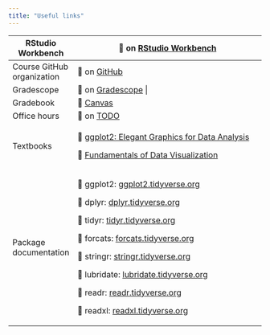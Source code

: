 ```yaml
---
title: "Useful links"
---
```


+------------------------------+--------------------------------------------------------------------------------------------------------------------------------------------------------+
| RStudio Workbench            | 🔗 on [RStudio Workbench](https://rstudio-workbench.infosci.cornell.edu/)                                                                              |
+==============================+========================================================================================================================================================+
| Course GitHub organization   | 🔗 on [GitHub](https://github.coecis.cornell.edu/info3312-s23)                                                                                         |
+------------------------------+--------------------------------------------------------------------------------------------------------------------------------------------------------+
| Gradescope                   | 🔗 on [Gradescope](https://www.gradescope.com/courses/51488)                                                                                          |
+------------------------------+--------------------------------------------------------------------------------------------------------------------------------------------------------+
| Gradebook                    | 🔗 [Canvas](https://canvas.cornell.edu/courses/51488/grades)                                                                                           |
+------------------------------+--------------------------------------------------------------------------------------------------------------------------------------------------------+
| Office hours                 | 🔗 on [TODO](TODO)                                                                                                                                     |
+------------------------------+--------------------------------------------------------------------------------------------------------------------------------------------------------+
| Textbooks                    | 🔗 [ggplot2: Elegant Graphics for Data Analysis](https://ggplot2-book.org/)                                                                            |
|                              |                                                                                                                                                        |
|                              | 🔗 [Fundamentals of Data Visualization](https://clauswilke.com/dataviz/)                                                                               |
+------------------------------+--------------------------------------------------------------------------------------------------------------------------------------------------------+
| Package documentation        | 🔗 ggplot2: [ggplot2.tidyverse.org](https://ggplot2.tidyverse.org/)                                                                                    |
|                              |                                                                                                                                                        |
|                              | 🔗 dplyr: [dplyr.tidyverse.org](https://dplyr.tidyverse.org/)                                                                                          |
|                              |                                                                                                                                                        |
|                              | 🔗 tidyr: [tidyr.tidyverse.org](https://tidyr.tidyverse.org/)                                                                                          |
|                              |                                                                                                                                                        |
|                              | 🔗 forcats: [forcats.tidyverse.org](https://forcats.tidyverse.org/)                                                                                    |
|                              |                                                                                                                                                        |
|                              | 🔗 stringr: [stringr.tidyverse.org](https://stringr.tidyverse.org/)                                                                                    |
|                              |                                                                                                                                                        |
|                              | 🔗 lubridate: [lubridate.tidyverse.org](https://lubridate.tidyverse.org/)                                                                              |
|                              |                                                                                                                                                        |
|                              | 🔗 readr: [readr.tidyverse.org](https://readr.tidyverse.org/)                                                                                          |
|                              |                                                                                                                                                        |
|                              | 🔗 readxl: [readxl.tidyverse.org](https://readxl.tidyverse.org/)                                                                                       |
+------------------------------+--------------------------------------------------------------------------------------------------------------------------------------------------------+
